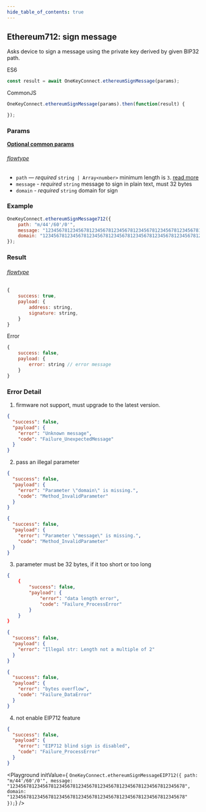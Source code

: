 ```yaml
---
hide_table_of_contents: true
---
```


## Ethereum712: sign message

Asks device to sign a message using the private key derived by given BIP32 path.

ES6
```javascript
const result = await OneKeyConnect.ethereumSignMessage(params);
```

CommonJS
```javascript
OneKeyConnect.ethereumSignMessage(params).then(function(result) {

});
```

### Params

[**Optional common params**](./commonParams)

###### [flowtype](https://github.com/OneKeyHQ/connect/blob/onekey/src/js/types/params.js#L64-L67)

* `path` — *required* `string | Array<number>` minimum length is `3`. [read more](./path)
* `message` - *required* `string` message to sign in plain text, must 32 bytes
* `domain` - *required* `string` domain for sign

### Example
```javascript
OneKeyConnect.ethereumSignMessage712({
    path: "m/44'/60'/0'",
    message: "1234567812345678123456781234567812345678123456781234567812345678",
    domain: "1234567812345678123456781234567812345678123456781234567812345678"
});
```

### Result
###### [flowtype](https://github.com/OneKeyHQ/connect/blob/onekey/src/js/types/response.js#L47-L50)
```javascript
{
    success: true,
    payload: {
        address: string,
        signature: string,
    }
}
```

Error
```javascript
{
    success: false,
    payload: {
        error: string // error message
    }
}
```

### Error Detail

1. firmware not support, must upgrade to the latest version.
```json
{
  "success": false,
  "payload": {
    "error": "Unknown message",
    "code": "Failure_UnexpectedMessage"
  }
}
```

2. pass an illegal parameter
```json
{
  "success": false,
  "payload": {
    "error": "Parameter \"domain\" is missing.",
    "code": "Method_InvalidParameter"
  }
}

{
  "success": false,
  "payload": {
    "error": "Parameter \"message\" is missing.",
    "code": "Method_InvalidParameter"
  }
}
```

3. parameter must be 32 bytes, if it too short or too long
```json
{
    {
        "success": false,
        "payload": {
            "error": "data length error",
            "code": "Failure_ProcessError"
        }
    }
}

{
  "success": false,
  "payload": {
    "error": "Illegal str: Length not a multiple of 2"
  }
}

{
  "success": false,
  "payload": {
    "error": "bytes overflow",
    "code": "Failure_DataError"
  }
}
```

4. not enable EIP712 feature
```json
{
  "success": false,
  "payload": {
    "error": "EIP712 blind sign is disabled",
    "code": "Failure_ProcessError"
  }
}
```

<Playground
    initValue={
`OneKeyConnect.ethereumSignMessageEIP712({
    path: "m/44'/60'/0'",
    message: "1234567812345678123456781234567812345678123456781234567812345678",
    domain: "1234567812345678123456781234567812345678123456781234567812345678"
});`}
/>
